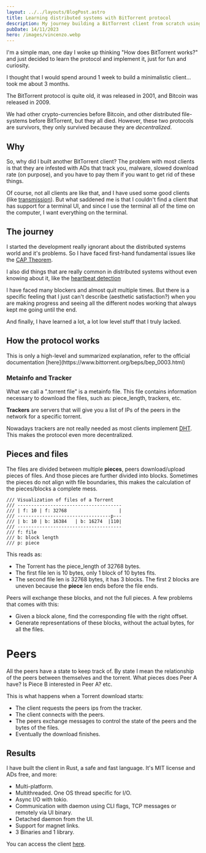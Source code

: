 ```yaml
---
layout: ../../layouts/BlogPost.astro
title: Learning distributed systems with BitTorrent protocol
description: My journey building a BitTorrent client from scratch using Rust
pubDate: 14/11/2023
hero: /images/vincenzo.webp
---
```



I'm a simple man, one day I woke up thinking "How does BitTorrent works?" and just decided to learn the protocol and implement it, just for fun and curiosity.

I thought that I would spend around 1 week to build a minimalistic client... took me about 3 months.

The BitTorrent protocol is quite old, it was released in 2001, and Bitcoin was released in 2009.

We had other crypto-currencies before Bitcoin, and other distributed file-systems before BitTorrent, but they all died. However, these two protocols are survivors, they only survived because they are _decentralized_.

## Why

So, why did I built another BitTorrent client? The problem with most clients is that they are infested with ADs that track you, malware, slowed download rate (on purpose), and you have to pay them if you want to get rid of these things.

Of course, not all clients are like that, and I have used some good clients (like [transmission](https://transmissionbt.com/)).
But what saddened me is that I couldn't find a client that has support for a terminal UI,
and since I use the terminal all of the time on the computer, I want everything on the terminal.

## The journey

I started the development really ignorant about the distributed systems world and it's problems. So I have faced first-hand fundamental issues like the [CAP Theorem](https://en.wikipedia.org/wiki/CAP_theorem).

I also did things that are really common in distributed systems without even knowing about it, like the [heartbeat detection](https://www.geeksforgeeks.org/heartbeats-detection-a-solution-to-network-failures-in-distributed-systems/)

I have faced many blockers and almost quit multiple times. But there is a specific feeling that I just can't describe (aesthetic satisfaction?) when you are making progress and seeing all the different nodes working that always kept me going until the end.

And finally, I have learned a lot, a lot low level stuff that I truly lacked.

## How the protocol works

<CallOut>
  This is only a high-level and summarized explanation, refer to the official
  documentation [here](https://www.bittorrent.org/beps/bep_0003.html)
</CallOut>

### Metainfo and Tracker

What we call a ".torrent file" is a metainfo file. This file contains information necessary to download the files, such as: piece_length, trackers, etc.

**Trackers** are servers that will give you a list of IPs of the peers in the network for a specific torrent.

Nowadays trackers are not really needed as most clients implement [DHT](https://en.wikipedia.org/wiki/Distributed_hash_table). This makes the protocol even more decentralized.

## Pieces and files

The files are divided between multiple **pieces**, peers download/upload pieces of files. And those pieces are further divided into blocks. Sometimes the pieces do not align with file boundaries, this makes the calculation of the pieces/blocks a complete mess.

```
/// Visualization of files of a Torrent
/// --------------------------------------
/// | f: 10 | f: 32768                   |
/// ----------------------------------p---
/// | b: 10 | b: 16384   | b: 16274  |110|
/// --------------------------------------
/// f: file
/// b: block length
/// p: piece
```

This reads as:

- The Torrent has the piece_length of 32768 bytes.
- The first file len is 10 bytes, only 1 block of 10 bytes fits.
- The second file len is 32768 bytes, it has 3 blocks. The first 2 blocks are uneven because the **piece** len ends before the file ends.

Peers will exchange these blocks, and not the full pieces. A few problems that comes with this:

- Given a block alone, find the corresponding file with the right offset.
- Generate representations of these blocks, without the actual bytes, for all the files.

# Peers

All the peers have a state to keep track of. By state I mean the relationship of the peers between themselves and the torrent. What pieces does Peer A have? Is Piece B interested in Peer A? etc.

This is what happens when a Torrent download starts:

- The client requests the peers ips from the tracker.
- The client connects with the peers.
- The peers exchange messages to control the state of the peers and the bytes of the files.
- Eventually the download finishes.

## Results

I have built the client in Rust, a safe and fast language. It's MIT license and ADs free, and more:

- Multi-platform.
- Multithreaded. One OS thread specific for I/O.
- Async I/O with tokio.
- Communication with daemon using CLI flags, TCP messages or remotely via UI binary.
- Detached daemon from the UI.
- Support for magnet links.
- 3 Binaries and 1 library.

You can access the client [here](https://github.com/gabrieldemian/Vincenzo).

